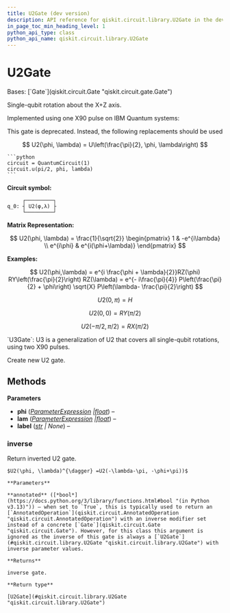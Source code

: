 ```yaml
---
title: U2Gate (dev version)
description: API reference for qiskit.circuit.library.U2Gate in the dev version of qiskit
in_page_toc_min_heading_level: 1
python_api_type: class
python_api_name: qiskit.circuit.library.U2Gate
---
```


# U2Gate

<Class id="qiskit.circuit.library.U2Gate" isDedicatedPage={true} github="https://github.com/Qiskit/qiskit/tree/stable/1.3/qiskit/circuit/library/standard_gates/u2.py#L24-L149" signature="qiskit.circuit.library.U2Gate(phi, lam, label=None, *, duration=None, unit='dt')" modifiers="class">
  Bases: [`Gate`](qiskit.circuit.Gate "qiskit.circuit.gate.Gate")

  Single-qubit rotation about the X+Z axis.

  Implemented using one X90 pulse on IBM Quantum systems:

  <Admonition title="Warning" type="caution">
    This gate is deprecated. Instead, the following replacements should be used

$$
U2(\phi, \lambda) = U\left(\frac{\pi}{2}, \phi, \lambda\right)
$$

    ```python
    circuit = QuantumCircuit(1)
    circuit.u(pi/2, phi, lambda)
    ```
  </Admonition>

  **Circuit symbol:**

  ```text
       ┌─────────┐
  q_0: ┤ U2(φ,λ) ├
       └─────────┘
  ```

  **Matrix Representation:**

$$
U2(\phi, \lambda) = \frac{1}{\sqrt{2}}
\begin{pmatrix}
1          & -e^{i\lambda} \\
e^{i\phi} & e^{i(\phi+\lambda)}
\end{pmatrix}
$$

  **Examples:**

$$
U2(\phi,\lambda) = e^{i \frac{\phi + \lambda}{2}}RZ(\phi)
RY\left(\frac{\pi}{2}\right) RZ(\lambda)
= e^{- i\frac{\pi}{4}} P\left(\frac{\pi}{2} + \phi\right)
\sqrt{X} P\left(\lambda- \frac{\pi}{2}\right)
$$

$$
U2(0, \pi) = H
$$

$$
U2(0, 0) = RY(\pi/2)
$$

$$
U2(-\pi/2, \pi/2) = RX(\pi/2)
$$

  <Admonition title="See also" type="note">
    `U3Gate`: U3 is a generalization of U2 that covers all single-qubit rotations, using two X90 pulses.
  </Admonition>

  Create new U2 gate.

  ## Methods

  **Parameters**

  *   **phi** ([*ParameterExpression*](qiskit.circuit.ParameterExpression "qiskit.circuit.parameterexpression.ParameterExpression")  *|*[*float*](https://docs.python.org/3/library/functions.html#float "(in Python v3.13)")) –
  *   **lam** ([*ParameterExpression*](qiskit.circuit.ParameterExpression "qiskit.circuit.parameterexpression.ParameterExpression")  *|*[*float*](https://docs.python.org/3/library/functions.html#float "(in Python v3.13)")) –
  *   **label** ([*str*](https://docs.python.org/3/library/stdtypes.html#str "(in Python v3.13)") *| None*) –

  ### inverse

  <Function id="qiskit.circuit.library.U2Gate.inverse" github="https://github.com/Qiskit/qiskit/tree/stable/1.3/qiskit/circuit/library/standard_gates/u2.py#L117-L131" signature="inverse(annotated=False)">
    Return inverted U2 gate.

    $U2(\phi, \lambda)^{\dagger} =U2(-\lambda-\pi, -\phi+\pi))$

    **Parameters**

    **annotated** ([*bool*](https://docs.python.org/3/library/functions.html#bool "(in Python v3.13)")) – when set to `True`, this is typically used to return an [`AnnotatedOperation`](qiskit.circuit.AnnotatedOperation "qiskit.circuit.AnnotatedOperation") with an inverse modifier set instead of a concrete [`Gate`](qiskit.circuit.Gate "qiskit.circuit.Gate"). However, for this class this argument is ignored as the inverse of this gate is always a [`U2Gate`](#qiskit.circuit.library.U2Gate "qiskit.circuit.library.U2Gate") with inverse parameter values.

    **Returns**

    inverse gate.

    **Return type**

    [U2Gate](#qiskit.circuit.library.U2Gate "qiskit.circuit.library.U2Gate")
  </Function>
</Class>

